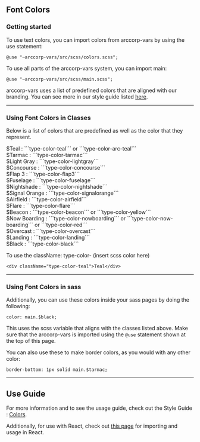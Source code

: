 
<Meta title="Utilities/Classes/Colors" />

## Font Colors


### Getting started

To use text colors, you can import colors from arccorp-vars by using the use statement: 
```
@use "~arccorp-vars/src/scss/colors.scss";
```

To use all parts of the arccorp-vars system, you can import main: 
```
@use "~arccorp-vars/src/scss/main.scss";
```

arccorp-vars uses a list of predefined colors that are aligned with our branding. You can see more in our style guide listed <a href="https://www2.arccorp.com/styleguide">here</a>.

<hr/>

### Using Font Colors in Classes

Below is a list of colors that are predefined as well as the color that they represent. 

<div className="type-font-regular type-color-teal"> $Teal : ```type-color-teal``` or ```type-color-arc-teal```</div>
<div className="type-font-regular type-color-tarmac"> $Tarmac : ```type-color-tarmac```</div>
<div className="type-font-regular type-color-lightgray"> $Light Gray : ```type-color-lightgray```</div>
<div className="type-font-regular type-color-concourse">$Concourse : ```type-color-concourse```</div>
<div className="type-font-regular type-color-flap3">$Flap 3 : ```type-color-flap3```</div>
<div className="type-font-regular type-color-fuselage">$Fuselage : ```type-color-fuselage```</div>
<div className="type-font-regular type-color-nightshade">$Nightshade : ```type-color-nightshade```</div>
<div className="type-font-regular type-color-signalorange">$Signal Orange : ```type-color-signalorange```</div>
<div className="type-font-regular type-color-airfield">$Airfield : ```type-color-airfield```</div>
<div className="type-font-regular type-color-flare">$Flare : ```type-color-flare```</div>
<div className="type-font-regular type-color-beacon">$Beacon : ```type-color-beacon``` or ```type-color-yellow```</div>
<div className="type-font-regular type-color-nowboarding">$Now Boarding : ```type-color-nowboarding``` or ```type-color-now-boarding``` or ```type-color-red```</div>
<div className="type-font-regular type-color-overcast">$Overcast : ```type-color-overcast```</div>
<div className="type-font-regular type-color-landing">$Landing : ```type-color-landing```</div>
<div className="type-font-regular type-color-black">$Black : ```type-color-black```</div>

To use the className: type-color- (insert scss color here) <br/>
```
<div className="type-color-teal">Teal</div>
```
<hr/>

### Using Font Colors in sass

Additionally, you can use these colors inside your sass pages by doing the following: 

```
color: main.$black;
```

This uses the scss variable that aligns with the classes listed above. Make sure that the arccorp-vars is imported using the ```@use``` statement shown at the top of this page.


You can also use these to make border colors, as you would with any other color: 

```
border-bottom: 1px solid main.$tarmac;
```

<hr/>

## Use Guide

For more information and to see the usage guide, check out the Style Guide : <a href="https://www2.arccorp.com/styleguide/visual-identity#colorPalette">Colors</a>. 

Additionally, for use with React, check out <a href="http://localhost:6006/?path=/docs/example-introduction--docs#using-react-components">this page</a> for importing and usage in React.